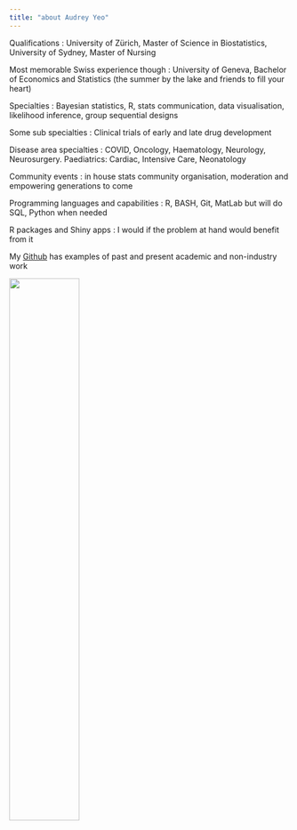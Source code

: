 ```yaml
---
title: "about Audrey Yeo"
---
```

Qualifications : University of Zürich, Master of Science in Biostatistics, University of Sydney, Master of Nursing 

Most memorable Swiss experience though : University of Geneva, Bachelor of Economics and Statistics (the summer by the lake and friends to fill your heart)

Specialties : Bayesian statistics, R, stats communication, data visualisation, likelihood inference, group sequential designs

Some sub specialties : Clinical trials of early and late drug development

Disease area specialties : COVID, Oncology, Haematology, Neurology, Neurosurgery. Paediatrics: Cardiac, Intensive Care, Neonatology 

Community events : in house stats community organisation, moderation and empowering generations to come

Programming languages and capabilities : R, BASH, Git, MatLab but will do SQL, Python when needed

R packages and Shiny apps : I would if the problem at hand would benefit from it

My [Github](https://github.com/audreyyeoCH) has examples of past and present academic and non-industry work 

<img src="images_lifesite/zurich_study.jpg" style="width:50%">



